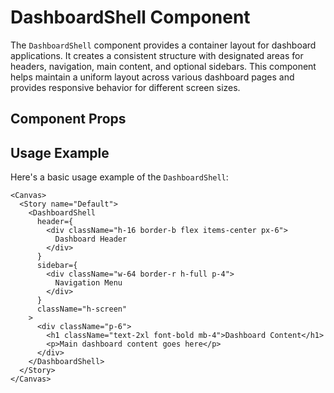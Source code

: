 

<Meta of={DashboardShell} />

# DashboardShell Component

The `DashboardShell` component provides a container layout for dashboard applications. It creates a consistent structure with designated areas for headers, navigation, main content, and optional sidebars. This component helps maintain a uniform layout across various dashboard pages and provides responsive behavior for different screen sizes.

## Component Props

<Canvas of={DashboardShell} />

<Controls />

## Usage Example

Here's a basic usage example of the `DashboardShell`:

```tsx
<Canvas>
  <Story name="Default">
    <DashboardShell
      header={
        <div className="h-16 border-b flex items-center px-6">
          Dashboard Header
        </div>
      }
      sidebar={
        <div className="w-64 border-r h-full p-4">
          Navigation Menu
        </div>
      }
      className="h-screen"
    >
      <div className="p-6">
        <h1 className="text-2xl font-bold mb-4">Dashboard Content</h1>
        <p>Main dashboard content goes here</p>
      </div>
    </DashboardShell>
  </Story>
</Canvas>
``` 